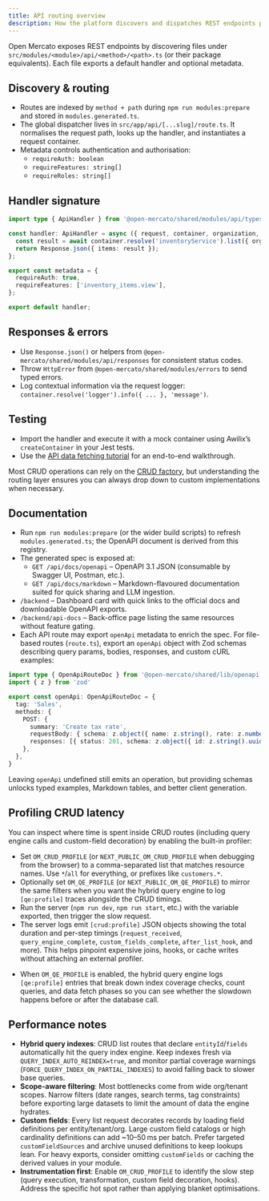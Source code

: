 ```yaml
---
title: API routing overview
description: How the platform discovers and dispatches REST endpoints per module.
---
```


Open Mercato exposes REST endpoints by discovering files under `src/modules/<module>/api/<method>/<path>.ts` (or their package equivalents). Each file exports a default handler and optional metadata.

## Discovery & routing

- Routes are indexed by `method + path` during `npm run modules:prepare` and stored in `modules.generated.ts`.
- The global dispatcher lives in `src/app/api/[...slug]/route.ts`. It normalises the request path, looks up the handler, and instantiates a request container.
- Metadata controls authentication and authorisation:
  - `requireAuth: boolean`
  - `requireFeatures: string[]`
  - `requireRoles: string[]`

## Handler signature

```ts
import type { ApiHandler } from '@open-mercato/shared/modules/api/types';

const handler: ApiHandler = async ({ request, container, organization, user }) => {
  const result = await container.resolve('inventoryService').list({ organizationId: organization.id });
  return Response.json({ items: result });
};

export const metadata = {
  requireAuth: true,
  requireFeatures: ['inventory_items.view'],
};

export default handler;
```

## Responses & errors

- Use `Response.json()` or helpers from `@open-mercato/shared/modules/api/responses` for consistent status codes.
- Throw `HttpError` from `@open-mercato/shared/modules/errors` to send typed errors.
- Log contextual information via the request logger: `container.resolve('logger').info({ ... }, 'message')`.

## Testing

- Import the handler and execute it with a mock container using Awilix’s `createContainer` in your Jest tests.
- Use the [API data fetching tutorial](../../tutorials/api-data-fetching) for an end-to-end walkthrough.

Most CRUD operations can rely on the [CRUD factory](./crud-factory), but understanding the routing layer ensures you can always drop down to custom implementations when necessary.

## Documentation

- Run `npm run modules:prepare` (or the wider build scripts) to refresh `modules.generated.ts`; the OpenAPI document is derived from this registry.
- The generated spec is exposed at:
  - `GET /api/docs/openapi` – OpenAPI 3.1 JSON (consumable by Swagger UI, Postman, etc.).
  - `GET /api/docs/markdown` – Markdown-flavoured documentation suited for quick sharing and LLM ingestion.
- `/backend` – Dashboard card with quick links to the official docs and downloadable OpenAPI exports.
- `/backend/api-docs` – Back-office page listing the same resources without feature gating.
- Each API route may export `openApi` metadata to enrich the spec. For file-based routes (`route.ts`), export an `openApi` object with Zod schemas describing query params, bodies, responses, and custom cURL examples:

```ts
import type { OpenApiRouteDoc } from '@open-mercato/shared/lib/openapi'
import { z } from 'zod'

export const openApi: OpenApiRouteDoc = {
  tag: 'Sales',
  methods: {
    POST: {
      summary: 'Create tax rate',
      requestBody: { schema: z.object({ name: z.string(), rate: z.number() }) },
      responses: [{ status: 201, schema: z.object({ id: z.string().uuid() }) }],
    },
  },
}
```

Leaving `openApi` undefined still emits an operation, but providing schemas unlocks typed examples, Markdown tables, and better client generation.

## Profiling CRUD latency

You can inspect where time is spent inside CRUD routes (including query engine calls and custom-field decoration) by enabling the built-in profiler:

- Set `OM_CRUD_PROFILE` (or `NEXT_PUBLIC_OM_CRUD_PROFILE` when debugging from the browser) to a comma-separated list that matches resource names. Use `*`/`all` for everything, or prefixes like `customers.*`.
- Optionally set `OM_QE_PROFILE` (or `NEXT_PUBLIC_OM_QE_PROFILE`) to mirror the same filters when you want the hybrid query engine to log `[qe:profile]` traces alongside the CRUD timings.
- Run the server (`npm run dev`, `npm run start`, etc.) with the variable exported, then trigger the slow request.
- The server logs emit `[crud:profile]` JSON objects showing the total duration and per-step timings (`request_received`, `query_engine_complete`, `custom_fields_complete`, `after_list_hook`, and more). This helps pinpoint expensive joins, hooks, or cache writes without attaching an external profiler.
+ When `OM_QE_PROFILE` is enabled, the hybrid query engine logs `[qe:profile]` entries that break down index coverage checks, count queries, and data fetch phases so you can see whether the slowdown happens before or after the database call.

## Performance notes

- **Hybrid query indexes**: CRUD list routes that declare `entityId`/`fields` automatically hit the query index engine. Keep indexes fresh via `QUERY_INDEX_AUTO_REINDEX=true`, and monitor partial coverage warnings (`FORCE_QUERY_INDEX_ON_PARTIAL_INDEXES`) to avoid falling back to slower base queries.
- **Scope-aware filtering**: Most bottlenecks come from wide org/tenant scopes. Narrow filters (date ranges, search terms, tag constraints) before exporting large datasets to limit the amount of data the engine hydrates.
- **Custom fields**: Every list request decorates records by loading field definitions per entity/tenant/org. Large custom field catalogs or high cardinality definitions can add ~10–50 ms per batch. Prefer targeted `customFieldSources` and archive unused definitions to keep lookups lean. For heavy exports, consider omitting `customFields` or caching the derived values in your module.
- **Instrumentation first**: Enable `OM_CRUD_PROFILE` to identify the slow step (query execution, transformation, custom field decoration, hooks). Address the specific hot spot rather than applying blanket optimisations.
